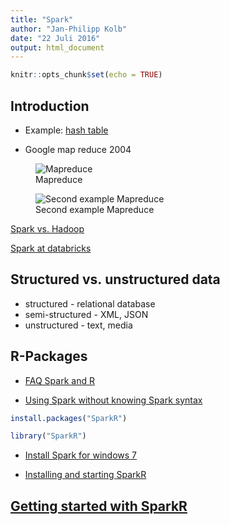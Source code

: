 ```yaml
---
title: "Spark"
author: "Jan-Philipp Kolb"
date: "22 Juli 2016"
output: html_document
---
```


```r
knitr::opts_chunk$set(echo = TRUE)
```

## Introduction

- Example: [hash table](https://en.wikipedia.org/wiki/Hash_table)

- Google map reduce 2004

![Mapreduce](http://alumni.cs.ucr.edu/~jdou/misco/figs/mapreduce.png)

![Second example Mapreduce](http://www.tutorialspoint.com/map_reduce/images/mapreduce_work.jpg)

[Spark vs. Hadoop](http://www.computerwoche.de/a/apache-spark-versus-hadoop,3096930)


[Spark at databricks](https://databricks.com/blog/category/engineering)

## Structured vs. unstructured data

- structured - relational database
- semi-structured - XML, JSON
- unstructured - text, media

## R-Packages

- [FAQ Spark and R](http://r-addict.com/2016/04/06/FAQ-SparkR.html#q1-how-to-explain-what-is-spark-to-the-regular-r-user)

- [Using Spark without knowing Spark syntax](https://amplab-extras.github.io/SparkR-pkg/)

```r
install.packages("SparkR")
```

```r
library("SparkR")
```

- [Install Spark for windows 7](http://nishutayaltech.blogspot.de/2015/04/how-to-run-apache-spark-on-windows7-in.html)

- [Installing and starting SparkR](http://www.r-bloggers.com/installing-and-starting-sparkr-locally-on-windows-os-and-rstudio/)


## [Getting started with SparkR](http://www.danielemaasit.com/getting-started-with-sparkr/)